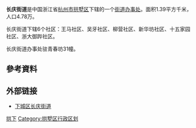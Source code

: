 {{中国乡级行政区
|景观照片文件名 = 
|景观照片描述 = 
|汉语拼音 = 
|其他语言 = 
|其他语言名称 = 
|旧称 = 
|地名出处 = 
|位置图文件名 = 
|位置图描述 = 
|自定义图片= 
|建置时间 = 
|政府驻地 = 
|毗邻 = 
|总面积 = 
|总人口 = 
|总人口年份 = 
|户籍人口 = 
|户籍人口年份 = 
|常住人口 = 
|常住人口年份 = 
|人口密度 = 
|GDP = 
|GDP年份 = 
|邮政编码 = 
|电话区号 = 571
|官方网站 = 
|网站名称 = 
|33/01/03/001/000}}
'''长庆街道'''是中国浙江省[[杭州市|杭州市]][[拱墅区|拱墅区]]下辖的一个[[街道办事处|街道办事处]]。面积1.39平方千米，人口4.78万。

长庆街道下辖6个社区：王马社区、吴牙社区、柳营社区、新华坊社区、十五家园社区、浙大御跸社区。

长庆街道办事处驻青春坊31幢。

==參考資料==
<div class="references-small">
<references />
</div>

== 外部链接 ==
*[http://www.hzxc.gov.cn/portal/catalogtemplate/cqjd/index.jsp?catalog_id=20041205000067 下城区长庆街道] {{Wayback|url=http://www.hzxc.gov.cn/portal/catalogtemplate/cqjd/index.jsp?catalog_id=20041205000067 |date=20090130053121 }}

{{Hangzhou-stub}}
{{拱墅区行政区划}}

[[Category:杭州市街道_(行政区划)|拱下]]
[[Category:拱墅区行政区划|Category:拱墅区行政区划]]